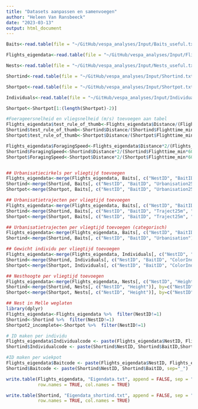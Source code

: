 ```yaml
---
title: "Datasets aanpassen en samenvoegen"
author: "Heleen Van Ransbeeck"
date: "2023-03-13"
output: html_document
---
```


```r
Baits<-read.table(file = "~/GitHub/vespa_analyses/Input/Baits_useful.txt", header=TRUE, sep="\t", na.strings=c(""," ","NA"))

Flights_eigendata<-read.table(file = "~/GitHub/vespa_analyses/Input/Flights_eigendata.txt", header=TRUE, sep="\t", na.strings=c(""," ","NA"))

Nests<-read.table(file = "~/GitHub/vespa_analyses/Input/Nests_useful.txt", header=TRUE, sep="\t", na.strings=c(""," ","NA"))

Shortind<-read.table(file = "~/GitHub/vespa_analyses/Input/Shortind.txt", header=TRUE, sep="\t", na.strings=c(""," ","NA"))

Shortpot<-read.table(file = "~/GitHub/vespa_analyses/Input/Shortpot.txt", header=TRUE, sep="\t", na.strings=c(""," ","NA"))

Individuals<-read.table(file = "~/GitHub/vespa_analyses/Input/Individuals.txt", header=TRUE, sep="\t", na.strings=c(""," ","NA"))

```

```r
Shortpot<-Shortpot[1:(length(Shortpot)-2)]

#Foerageersnelheid en vliegsnelheid (m/s) toevoegen aan tabel
Flights_eigendata$test_rule_of_thumb<-Flights_eigendata$Distance/(Flights_eigendata$Flighttime_min*60)
Shortind$test_rule_of_thumb<-Shortind$Distance/(Shortind$Flighttime_min*60)
Shortpot$test_rule_of_thumb<-Shortpot$Distance/(Shortpot$Flighttime_min*60)

Flights_eigendata$ForagingSpeed<-Flights_eigendata$Distance*2/(Flights_eigendata$Flighttime_min*60)
Shortind$ForagingSpeed<-Shortind$Distance*2/(Shortind$Flighttime_min*60)
Shortpot$ForagingSpeed<-Shortpot$Distance*2/(Shortpot$Flighttime_min*60)


## Urbanisatiecirkels per vliegtijd toevoegen
Flights_eigendata<-merge(Flights_eigendata, Baits[, c("NestID", "BaitID", "Urbanisation25m", "Urbanisation50m", "Urbanisation100m")], by=c("NestID", "BaitID"), all=TRUE)
Shortind<-merge(Shortind, Baits[, c("NestID", "BaitID", "Urbanisation25m", "Urbanisation50m", "Urbanisation100m")], by=c("NestID", "BaitID"))
Shortpot<-merge(Shortpot, Baits[, c("NestID", "BaitID", "Urbanisation25m", "Urbanisation50m", "Urbanisation100m")], by=c("NestID", "BaitID"))

## Urbanisatietrajecten per vliegtijd toevoegen
Flights_eigendata<-merge(Flights_eigendata, Baits[, c("NestID", "BaitID", "Traject25m", "Traject50m", "Traject100m")], by=c("NestID", "BaitID"), all=TRUE)
Shortind<-merge(Shortind, Baits[, c("NestID", "BaitID", "Traject25m", "Traject50m", "Traject100m")], by=c("NestID", "BaitID"))
Shortpot<-merge(Shortpot, Baits[, c("NestID", "BaitID", "Traject25m", "Traject50m", "Traject100m")], by=c("NestID", "BaitID"))

## Urbanisatietrajecten per vliegtijd toevoegen (categorisch)
Flights_eigendata<-merge(Flights_eigendata, Baits[, c("NestID", "BaitID", "Urbanisation")], by=c("NestID", "BaitID"), all=TRUE)
Shortind<-merge(Shortind, Baits[, c("NestID", "BaitID", "Urbanisation")], by=c("NestID", "BaitID"))

## Gewicht individu per vliegtijd toevoegen
Flights_eigendata<-merge(Flights_eigendata, Individuals[, c("NestID", "BaitID","ColorInd", "Weight_ind")], by=c("NestID", "BaitID", "ColorInd"), all=TRUE)
Shortind<-merge(Shortind, Individuals[, c("NestID", "BaitID", "ColorInd", "Weight_ind")], by=c("NestID", "BaitID", "ColorInd"))
Shortpot<-merge(Shortpot, Individuals[, c("NestID", "BaitID", "ColorInd","Weight_ind")], by=c("NestID", "BaitID", "ColorInd"))

## Nesthoogte per vliegtijd toevoegen
Flights_eigendata<-merge(Flights_eigendata, Nests[, c("NestID", "Height")], by=c("NestID"), all=TRUE)
Shortind<-merge(Shortind, Nests[, c("NestID", "Height")], by=c("NestID"))
Shortpot<-merge(Shortpot, Nests[, c("NestID", "Height")], by=c("NestID"))

## Nest in Melle weglaten
library(dplyr)
Flights_eigendata<-Flights_eigendata %>%  filter(NestID!=1)
Shortind<-Shortind %>%  filter(NestID!=1)
Shortpot2_incomplete<-Shortpot %>%  filter(NestID!=1)

# ID maken per individu
Flights_eigendata$Individualcode <- paste(Flights_eigendata$NestID, Flights_eigendata$BaitID,Flights_eigendata$ColorInd, sep="_")
Shortind$Individualcode <- paste(Shortind$NestID, Shortind$BaitID,Shortind$ColorInd, sep="_")

#ID maken per wiekpot
Flights_eigendata$Baitcode <- paste(Flights_eigendata$NestID, Flights_eigendata$BaitID, sep="_")
Shortind$Baitcode <- paste(Shortind$NestID, Shortind$BaitID, sep="_")

```

```r
write.table(Flights_eigendata, "Eigendata.txt", append = FALSE, sep = "\t",
            row.names = TRUE, col.names = TRUE)

write.table(Shortind, "Eigendata_shortind.txt", append = FALSE, sep = "\t",
            row.names = TRUE, col.names = TRUE)
```

